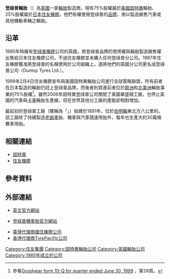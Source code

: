 {{主條目消歧義|'''登祿普輪胎'''是指1985年後被[[日本|日本]][[住友橡膠|住友橡膠]]收購的輪胎品牌。至於1985年前存在的輪胎製造商，則參見[[登祿普橡膠|登祿普橡膠]]。}}
{{noteTA
|T=zh:登祿普輪胎; zh-cn:邓禄普轮胎; zh-tw:登祿普輪胎; zh-hk:鄧祿普輪胎;
|1=zh-cn:邓禄普; zh-tw:登祿普; zh-hk:鄧祿普;
}}
{{Infobox Company 
| company_name = 登祿普輪胎股份有限公司
| company_name_en = Dunlop Tyres
| company_logo = [[File:Dunlop-tires-logo.jpg|center]]
| company_type = [[私人公司|私人公司]]
| market_information =
| foundation = 1985年
| location = {{UK}}[[西米德蘭茲郡|西米德蘭茲郡]][[伯明翰|伯明翰]]
| zip_code = 
| telephone_no =  
| key_people = 
| industry = 輪胎製造業
| products = [[輪胎|輪胎]]
| capital = 
| company_slogan = 
| revenue = 
| operating_income = 
| net_income = 
| num_employees = 
| parent = [[固特異|固特異]]（75%股權）、[[住友橡膠|住友橡膠]]（25%股權）
| subsid = 
| homepage = http://www.dunloptires.com/
| footnotes = 
}}
'''登祿普輪胎'''（{{lang-en|Dunlop Tyres}}）為[[英國|英國]]一家[[輪胎|輪胎]]製造商，現有75%股權屬於[[美國|美國]][[固特異|固特異]]輪胎、25%股權屬於[[日本|日本]][[住友橡膠|住友橡膠]]。他們有權使用登祿普的[[品牌|品牌]]，用以製造銷售汽車或其他機動車輛之輪胎。

== 沿革 ==
1985年時擁有[[登祿普橡膠|登祿普橡膠]]公司的英國{{link-en|BTR公司|BTR plc}}，將登祿普品牌的使用權與輪胎製造銷售權出售給日本住友橡膠公司，不過住友橡膠並未購入任何登祿普分公司。1997年住友橡膠獲准將登祿普的名稱使用於公司組織上，遂將他們的英國分公司更名成登祿普公司（Dunlop Tyres Ltd.）。

1999年2月4日住友橡膠宣布與美國固特異輪胎公司進行全球策略聯盟，所有前者在日本製造的輪胎仍冠上登祿普品牌，而後者則買進前者位於[[歐洲|歐洲]]和[[北美洲|北美洲]]輪胎事業的75%股權<ref>參看{{en}}[http://www.sec.gov/Archives/edgar/data/42582/0000950152-99-006544.txt Goodyear form 10-Q for quarter ended June 30, 1999] {{Wayback|url=http://www.sec.gov/Archives/edgar/data/42582/0000950152-99-006544.txt |date=20110604155121 }}，第28頁。</ref>。雖然2006年固特異登祿普公司關閉了美國華盛頓工廠，也停止英國的汽車與[[載貨汽車|卡車]]輪胎生產線，但在世界其他分工廠的產能卻相對增加。

最起初的登祿普工廠（暱稱為「{{link-en|登祿普堡|Fort Dunlop}}」）始建於1891年，位於[[伯明翰|伯明翰]]東北方八公里的{{link-en|爾丁頓|Erdington}}。該工廠除了持續製造[[老爺車|老爺車]]胎、機車與汽車競速用胎外，每年也生產大約30萬條賽車用胎。

== 相關連結 ==
* [[固特異|固特異]]
* [[住友橡膠|住友橡膠]]

== 參考資料 ==
{{reflist}}

== 外部連結 ==
* {{en}}[http://www.dunloptires.com/ 英文官方網站] {{Wayback|url=http://www.dunloptires.com/ |date=20210207123837 }}
* {{en}}[http://www.dunlopmotorcycle.com/ 登祿普機車胎官方網站] {{Wayback|url=http://www.dunlopmotorcycle.com/ |date=20160105002345 }}
* [http://www.dunlop-kc.com.tw/ 臺灣代理商國住橡膠公司] {{Wayback|url=http://www.dunlop-kc.com.tw/ |date=20210124195156 }}
* [http://www.dunloptyres.com.hk/ 香港代理商TyrePacific公司] {{Wayback|url=http://www.dunloptyres.com.hk/ |date=20210118011150 }}

{{世界主要轮胎制造商}}
{{DEFAULTSORT:Dunlop Tyres}}

[[Category:住友集團|Category:住友集團]]
[[Category:固特異輪胎公司|Category:固特異輪胎公司]]
[[Category:英國輪胎公司|Category:英國輪胎公司]]
[[Category:1985年成立的公司|Category:1985年成立的公司]]